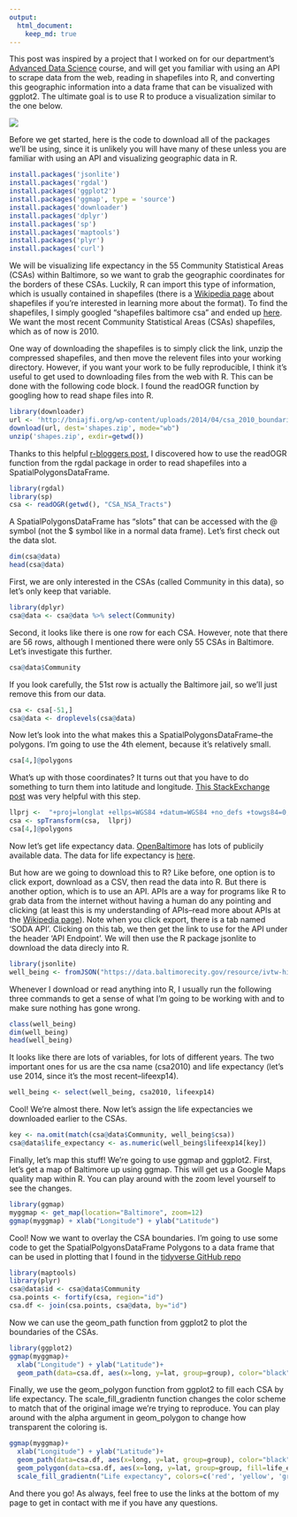 ```yaml
---
output:
  html_document:
    keep_md: true
---
```


This post was inspired by a project that I worked on for our department's [Advanced Data Science](http://jtleek.com/advdatasci16/) course, and will get you familiar with using an API to scrape data from the web, reading in shapefiles into R, and converting this geographic information into a data frame that can be visualized with ggplot2. The ultimate goal is to use R to produce a visualization similar to the one below.

![](../img/blog_images/baltimore_life_expectancy.png)

Before we get started, here is the code to download all of the packages we'll be using, since it is unlikely you will have many of these unless you are familiar with using an API and visualizing geographic data in R.

```r
install.packages('jsonlite')
install.packages('rgdal')
install.packages('ggplot2')
install.packages('ggmap', type = 'source')
install.packages('downloader')
install.packages('dplyr')
install.packages('sp')
install.packages('maptools')
install.packages('plyr')
install.packages('curl')
```

We will be visualizing life expectancy in the 55 Community Statistical Areas (CSAs) within Baltimore, so we want to grab the geographic coordinates for the borders of these CSAs. Luckily, R can import this type of information, which is usually contained in shapefiles (there is a [Wikipedia page](https://en.wikipedia.org/wiki/Shapefile) about shapefiles if you're interested in learning more about the format). To find the shapefiles, I simply googled "shapefiles baltimore csa" and ended up [here](http://bniajfi.org/mapping-resources/). We want the most recent Community Statistical Areas (CSAs) shapefiles, which as of now is 2010. 

One way of downloading the shapefiles is to simply click the link, unzip the compressed shapefiles, and then move the relevent files into your working directory. However, if you want your work to be fully reproducible, I think it's useful to get used to downloading files from the web with R. This can be done with the following code block. I found the readOGR function by googling how to read shape files into R.
```r
library(downloader)
url <- 'http://bniajfi.org/wp-content/uploads/2014/04/csa_2010_boundaries.zip'
download(url, dest='shapes.zip', mode="wb")
unzip('shapes.zip', exdir=getwd())
```

Thanks to this helpful [r-bloggers post](https://www.r-bloggers.com/things-i-forget-reading-a-shapefile-in-r-with-readogr/), I discovered how to use the readOGR function from the rgdal package in order to read shapefiles into a SpatialPolygonsDataFrame.

```r
library(rgdal)
library(sp)
csa <- readOGR(getwd(), "CSA_NSA_Tracts")
```

A SpatialPolygonsDataFrame has "slots" that can be accessed with the @ symbol (not the \$ symbol like in a normal data frame). Let's first check out the data slot.

```r
dim(csa@data)
head(csa@data)
```

First, we are only interested in the CSAs (called Community in this data), so let's only keep that variable.

```r
library(dplyr)
csa@data <- csa@data %>% select(Community)
```
Second, it looks like there is one row for each CSA. However, note that there are 56 rows, although I mentioned there were only 55 CSAs in Baltimore. Let's investigate this further.

```r
csa@data$Community
```

If you look carefully, the 51st row is actually the Baltimore jail, so we'll just remove this from our data. 
```r
csa <- csa[-51,]
csa@data <- droplevels(csa@data)
```

Now let's look into the what makes this a SpatialPolygonsDataFrame--the polygons. I'm going to use the 4th element, because it's relatively small.

```r
csa[4,]@polygons
```

What's up with those coordinates? It turns out that you have to do something to turn them into latitude and longitude. [This StackExchange post](http://gis.stackexchange.com/questions/142156/r-how-to-get-latitudes-and-longitudes-from-a-rasterlayer) was very helpful with this step.

```r
llprj <-  "+proj=longlat +ellps=WGS84 +datum=WGS84 +no_defs +towgs84=0,0,0"
csa <- spTransform(csa,  llprj)
csa[4,]@polygons
```

Now let's get life expectancy data. [OpenBaltimore](https://data.baltimorecity.gov) has lots of publicily available data. The data for life expectancy is [here](https://data.baltimorecity.gov/Neighborhoods/Children-and-Family-Health-Well-Being-2010-2014-/rtbq-mnni). 

But how are we going to download this to R? Like before, one option is to click export, download as a CSV, then read the data into R. But there is another option, which is to use an API. APIs are a way for programs like R to grab data from the internet without having a human do any pointing and clicking (at least this is my understanding of APIs--read more about APIs at the [Wikipedia page](https://en.wikipedia.org/wiki/Application_programming_interface)). Note when you click export, there is a tab named 'SODA API'. Clicking on this tab, we then get the link to use for the API under the header 'API Endpoint'. We will then use the R package jsonlite to download the data direcly into R.

```r
library(jsonlite)
well_being <- fromJSON("https://data.baltimorecity.gov/resource/ivtw-hiv6.json")
```

Whenever I download or read anything into R, I usually run the following three commands to get a sense of what I'm going to be working with and to make sure nothing has gone wrong.

```r
class(well_being)
dim(well_being)
head(well_being)
```

It looks like there are lots of variables, for lots of different years. The two important ones for us are the csa name (csa2010) and life expectancy (let's use 2014, since it's the most recent--lifeexp14).

```r
well_being <- select(well_being, csa2010, lifeexp14)
```

Cool! We're almost there. Now let's assign the life expectancies we downloaded earlier to the CSAs.

```r
key <- na.omit(match(csa@data$Community, well_being$csa))
csa@data$life_expectancy <- as.numeric(well_being$lifeexp14[key])
```

Finally, let's map this stuff! We're going to use ggmap and ggplot2. First, let's get a map of Baltimore up using ggmap. This will get us a Google Maps quality map within R. You can play around with the zoom level yourself to see the changes.

```r
library(ggmap)
myggmap <- get_map(location="Baltimore", zoom=12)
ggmap(myggmap) + xlab("Longitude") + ylab("Latitude")
```

Cool! Now we want to overlay the CSA boundaries. I'm going to use some code to get the SpatialPolgyonsDataFrame Polygons to a data frame that can be used in plotting that I found in the [tidyverse GitHub repo](https://github.com/tidyverse/ggplot2/wiki/plotting-polygon-shapefiles)

```r
library(maptools)
library(plyr)
csa@data$id <- csa@data$Community
csa.points <- fortify(csa, region="id")
csa.df <- join(csa.points, csa@data, by="id")
```

Now we can use the geom_path function from ggplot2 to plot the boundaries of the CSAs.

```r
library(ggplot2)
ggmap(myggmap)+ 
  xlab("Longitude") + ylab("Latitude")+
  geom_path(data=csa.df, aes(x=long, y=lat, group=group), color="black")
```

Finally, we use the geom_polygon function from ggplot2 to fill each CSA by life expectancy. The scale_fill_gradientn function changes the color scheme to match that of the original image we're trying to reproduce. You can play around with the alpha argument in geom_polygon to change how transparent the coloring is.

```r
ggmap(myggmap)+ 
  xlab("Longitude") + ylab("Latitude")+
  geom_path(data=csa.df, aes(x=long, y=lat, group=group), color="black")+
  geom_polygon(data=csa.df, aes(x=long, y=lat, group=group, fill=life_expectancy), alpha=.75) +
  scale_fill_gradientn("Life expectancy", colors=c('red', 'yellow', 'green'))
```

And there you go! As always, feel free to use the links at the bottom of my page to get in contact with me if you have any questions.  